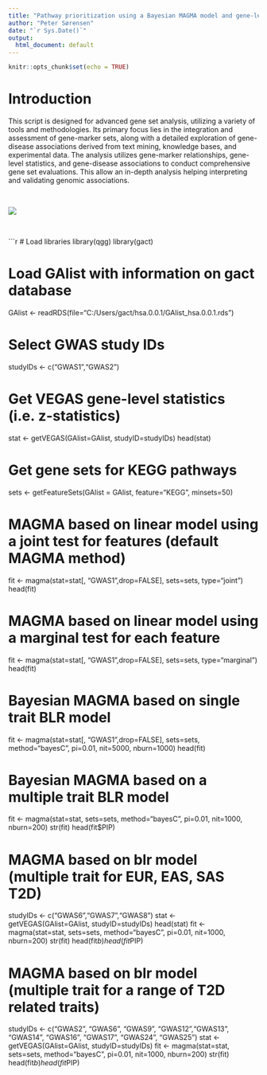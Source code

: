 ```yaml
---
title: "Pathway prioritization using a Bayesian MAGMA model and gene-level statistics from VEGAS"
author: "Peter Sørensen"
date: "`r Sys.Date()`"
output:
  html_document: default
---
```


```r
knitr::opts_chunk$set(echo = TRUE)
```

# Introduction
This script is designed for advanced gene set analysis, utilizing a variety of tools and methodologies. Its primary focus lies in the integration and assessment of gene-marker sets, along with a detailed exploration of gene-disease associations derived from text mining, knowledge bases, and experimental data. The analysis utilizes gene-marker relationships, gene-level statistics, and gene-disease associations to conduct comprehensive gene set evaluations. This allow an in-depth analysis helping interpreting and validating genomic associations.

<br>

![](../Images/Bayesian_MAGMA.png)

<br>



```r
# Load libraries
library(qgg)
library(gact)


# Load GAlist with information on gact database
GAlist <- readRDS(file="C:/Users/gact/hsa.0.0.1/GAlist_hsa.0.0.1.rds")

# Select GWAS study IDs
studyIDs <- c("GWAS1","GWAS2")

# Get VEGAS gene-level statistics (i.e. z-statistics)
stat <- getVEGAS(GAlist=GAlist, studyID=studyIDs)
head(stat)

# Get gene sets for KEGG pathways
sets <- getFeatureSets(GAlist = GAlist, feature="KEGG", minsets=50)


# MAGMA based on linear model  using a joint test for features (default MAGMA method)
fit <- magma(stat=stat[, "GWAS1",drop=FALSE], sets=sets, type="joint")
head(fit)

# MAGMA based on linear model using a marginal test for each feature
fit <- magma(stat=stat[, "GWAS1",drop=FALSE], sets=sets, type="marginal")
head(fit)

# Bayesian MAGMA based on single trait BLR model
fit <- magma(stat=stat[, "GWAS1",drop=FALSE], sets=sets, method="bayesC",
             pi=0.01, nit=5000, nburn=1000)
head(fit)


# Bayesian MAGMA based on a multiple trait BLR model
fit <- magma(stat=stat, sets=sets, method="bayesC",
             pi=0.01, nit=1000, nburn=200)
str(fit)
head(fit$PIP)

# MAGMA based on blr model (multiple trait for EUR, EAS, SAS T2D)
studyIDs <- c("GWAS6","GWAS7","GWAS8")
stat <- getVEGAS(GAlist=GAlist, studyID=studyIDs)
head(stat)
fit <- magma(stat=stat, sets=sets, method="bayesC", pi=0.01, nit=1000, nburn=200)
str(fit)
head(fit$b)
head(fit$PIP)


# MAGMA based on blr model (multiple trait for a range of T2D related traits)
studyIDs <- c("GWAS2", "GWAS6", "GWAS9", "GWAS12","GWAS13", "GWAS14", "GWAS16",  "GWAS17", "GWAS24", "GWAS25")
stat <- getVEGAS(GAlist=GAlist, studyID=studyIDs)
fit <- magma(stat=stat, sets=sets, method="bayesC",  pi=0.01, nit=1000, nburn=200)
str(fit)
head(fit$b)
head(fit$PIP)

